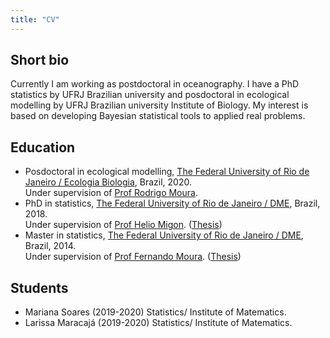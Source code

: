 ```yaml
---
title: "CV"
---
```



## Short bio

Currently I am working as postdoctoral in oceanography. I have a PhD statistics by UFRJ Brazilian university and posdoctoral in ecological modelling by UFRJ Brazilian university Institute of Biology. My interest is based on developing Bayesian statistical tools to applied real problems.


## Education
- Posdoctoral in ecological modelling, [The Federal University of Rio de Janeiro / Ecologia Biologia](http://www.ppgecologia.biologia.ufrj.br/), Brazil, 2020. <BR> Under supervision of [Prof Rodrigo Moura](http://lattes.cnpq.br/8814217649491828). 
- PhD in statistics, [The Federal University of Rio de Janeiro / DME ](http://www.dme.ufrj.br/), Brazil, 2018. <BR> Under supervision of [Prof Helio Migon](http://lattes.cnpq.br/7997248190492823). ([Thesis](http://www.pg.im.ufrj.br/teses/Estatistica/Doutorado/040.pdf))
- Master in statistics, [The Federal University of Rio de Janeiro / DME ](http://www.dme.ufrj.br/), Brazil, 2014. <BR> Under supervision of [Prof Fernando Moura](http://lattes.cnpq.br/7139199699142105). ([Thesis](http://www.pg.im.ufrj.br/teses/Estatistica/Mestrado/144.pdf))

## Students

  - Mariana Soares (2019-2020) Statistics/ Institute of Matematics.
  - Larissa Maracajá (2019-2020) Statistics/ Institute of Matematics.

